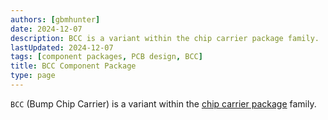 ```yaml
---
authors: [gbmhunter]
date: 2024-12-07
description: BCC is a variant within the chip carrier package family.
lastUpdated: 2024-12-07
tags: [component packages, PCB design, BCC]
title: BCC Component Package
type: page
---
```


`BCC` (Bump Chip Carrier) is a variant within the [chip carrier package](/pcb-design/component-packages/chip-carrier-packages/) family.
